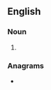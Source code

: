 {{also|law court}}
==English==

===Noun===
{{en-noun}}

# {{alternative form of|lang=en|law court}}

===Anagrams===
* {{anagrams|en|a=aclortuw|outcrawl}}
